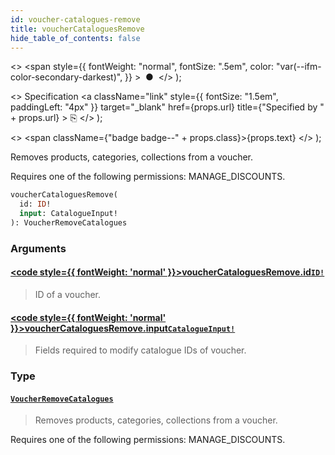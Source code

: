 ```yaml
---
id: voucher-catalogues-remove
title: voucherCataloguesRemove
hide_table_of_contents: false
---
```


  <>
    <span
      style={{
        fontWeight: "normal",
        fontSize: ".5em",
        color: "var(--ifm-color-secondary-darkest)",
      }}
    >
      &nbsp;●&nbsp;
    </span>
  </>
);

  <>
    Specification
    <a
      className="link"
      style={{ fontSize: "1.5em", paddingLeft: "4px" }}
      target="\_blank"
      href={props.url}
      title={"Specified by " + props.url}
    >
      ⎘
    </a>
  </>
);

  <>
    <span className={"badge badge--" + props.class}>{props.text}</span>
  </>
);

Removes products, categories, collections from a voucher.

Requires one of the following permissions: MANAGE_DISCOUNTS.

```graphql
voucherCataloguesRemove(
  id: ID!
  input: CatalogueInput!
): VoucherRemoveCatalogues
```

### Arguments

#### [<code style={{ fontWeight: 'normal' }}>voucherCataloguesRemove.<b>id</b></code>](#)<Bullet />[`ID!`](../../api-reference/miscellaneous/scalars/id) <Badge class="secondary" text="non-null"/> <Badge class="secondary" text="scalar"/> <Badge class="secondary" text="miscellaneous"/>

> ID of a voucher.

#### [<code style={{ fontWeight: 'normal' }}>voucherCataloguesRemove.<b>input</b></code>](#)<Bullet />[`CatalogueInput!`](../../api-reference/discounts/inputs/catalogue-input) <Badge class="secondary" text="non-null"/> <Badge class="secondary" text="input"/> <Badge class="secondary" text="discounts"/>

> Fields required to modify catalogue IDs of voucher.

### Type

#### [`VoucherRemoveCatalogues`](../../api-reference/discounts/objects/voucher-remove-catalogues) <Badge class="secondary" text="object"/> <Badge class="secondary" text="discounts"/>

> Removes products, categories, collections from a voucher.

Requires one of the following permissions: MANAGE_DISCOUNTS.

>
